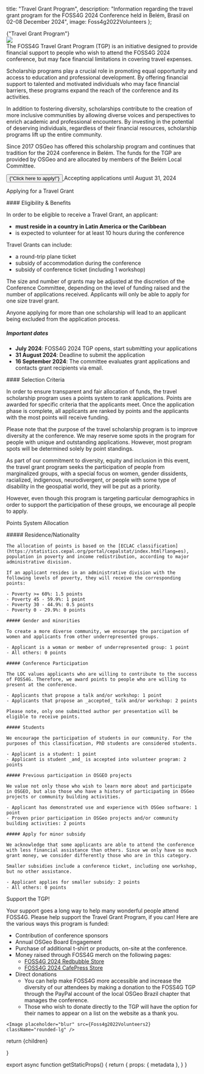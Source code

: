 
  title: "Travel Grant Program",
  description: "Information regarding the travel grant program for the FOSS4G 2024 Conference held in Belém, Brasil on 02-08 December 2024",
  image: Foss4g2022Volunteers
};

<Heading color="red" bubble>
  {"Travel Grant Program"}
</Heading>

<div className="sm:grid sm:grid-cols-2 sm:space-x-4 space-y-4 sm:space-y-0">
  <div className="">
    <Image placeholder="blur" src={Foss4g2022Volunteers} className="rounded-lg" />
  </div>
  <div className="">
  The FOSS4G Travel Grant Program (TGP) is an initiative designed to provide financial support to people who wish to attend the FOSS4G 2024 conference, but may face financial limitations in covering travel expenses.

Scholarship programs play a crucial role in promoting equal opportunity and access to education and professional development. By offering financial support to talented and motivated individuals who may face financial barriers, these programs expand the reach of the conference and its activities.

In addition to fostering diversity, scholarships contribute to the creation of more inclusive communities by allowing diverse voices and perspectives to enrich academic and professional encounters. By investing in the potential of deserving individuals, regardless of their financial resources, scholarship programs lift up the entire community.

Since 2017 OSGeo has offered this scholarship program and continues that tradition for the 2024 conference in Belém. The funds for the TGP are provided by OSGeo and are allocated by members of the Belém Local Committee.

  <div className="flex">
    <a
    href="https://docs.google.com/forms/d/e/1FAIpQLSfHIsCYqDF6VNfZnXhV7pQ1DGM51TwEwxqtBDEwMlYVqzkHYg/viewform?usp=sharing"
    target="_blank"
    className="non-standard"
    >
    <button className=" border-f4g_red text-white bg-f4g_orange border italic rounded-lg py-2 px-3 text-lg font-ubuntu">
      {"Click here to apply!"}
    </button>
    </a>
    <span className="text-f4g_red text-xl font-ubuntu ml-4 font-bold">
    Accepting applications until August 31, 2024
    </span>
  </div>
  </div>
</div>

<Heading color="orange">Applying for a Travel Grant</Heading>

<div className="sm:grid sm:grid-cols-2 sm:space-x-4 space-y-4 sm:space-y-0">
  <div>
  #### Eligibility & Benefits

  In order to be eligible to receive a Travel Grant, an applicant:

  - **must reside in a country in Latin America or the Caribbean**
  - is expected to volunteer for at least 10 hours during the conference

  Travel Grants can include:

  - a round-trip plane ticket
  - subsidy of accommodation during the conference
  - subsidy of conference ticket (including 1 workshop)

  The size and number of grants may be adjusted at the discretion of the Conference Committee, depending on the level of funding raised and the number of applications received. Applicants will only be able to apply for one size travel grant.

  Anyone applying for more than one scholarship will lead to an applicant being excluded from the application process.

  ##### Important dates

  - **July 2024**: FOSS4G 2024 TGP opens, start submitting your applications
  - **31 August 2024**: Deadline to submit the application
  - **16 September 2024**: The committee evaluates grant applications and contacts grant recipients via email.
</div>
<div>
#### Selection Criteria

In order to ensure transparent and fair allocation of funds, the travel scholarship program uses a points system to rank applications. Points are awarded for specific criteria that the applicants meet. Once the application phase is complete, all applicants are ranked by points and the applicants with the most points will receive funding.

Please note that the purpose of the travel scholarship program is to improve diversity at the conference. We may reserve some spots in the program for people with unique and outstanding applications. However, most program spots will be determined solely by point standings.

As part of our commitment to diversity, equity and inclusion in this event, the travel grant program seeks the participation of people from marginalized groups, with a special focus on women, gender dissidents, racialized, indigenous, neurodivergent, or people with some type of disability in the geospatial world, they will be put as a priority.

However, even though this program is targeting particular demographics in order to support the participation of these groups, we encourage all people to apply.

  </div>
</div>

<Heading color="green">Points System Allocation</Heading>

<div className="sm:grid sm:grid-cols-2 sm:space-x-4 space-y-4 sm:space-y-0">
  <div>
    ##### Residence/Nationality

    The allocation of points is based on the [ECLAC classification](https://statistics.cepal.org/portal/cepalstat/index.html?lang=es), population in poverty and income redistribution, according to major administrative division.

    If an applicant resides in an administrative division with the following levels of poverty, they will receive the corresponding points:

    - Poverty >= 60%: 1.5 points
    - Poverty 45 - 59.9%: 1 point
    - Poverty 30 - 44.9%: 0.5 points
    - Poverty 0 - 29.9%: 0 points

    ##### Gender and minorities

    To create a more diverse community, we encourage the parcipation of women and applicants from other underrepresented groups.

    - Applicant is a woman or member of underrepresented group: 1 point
    - All others: 0 points

    ##### Conference Participation

    The LOC values ​​applicants who are willing to contribute to the success of FOSS4G. Therefore, we award points to people who are willing to present at the conference.

    - Applicants that propose a talk and/or workshop: 1 point
    - Applicants that propose an _accepted_ talk and/or workshop: 2 points

    Please note, only one submitted author per presentation will be eligible to receive points.

  </div>
  <div>

    ##### Students

    We encourage the participation of students in our community. For the purposes of this classification, PhD students are considered students.

    - Applicant is a student: 1 point
    - Applicant is student _and_ is accepted into volunteer program: 2 points

    ##### Previous participation in OSGEO projects

    We value not only those who wish to learn more about and participate in OSGEO, but also those who have a history of participating in OSGeo projects or community building activities.

    - Applicant has demonstrated use and experience with OSGeo software: 1 point
    - Proven prior participation in OSGeo projects and/or community building activities: 2 points

    ##### Apply for minor subsidy

    We acknowledge that some applicants are able to attend the conference with less financial assistance than others. Since we only have so much grant money, we consider differently those who are in this category.

    Smaller subsidies include a conference ticket, including one workshop, but no other assistance.

    - Applicant applies for smaller subsidy: 2 points
    - All others: 0 points

  </div>
</div>

<Heading color="blue">Support the TGP!</Heading>

<div className="grid sm:grid-cols-2 sm:space-x-4 gap-y-4 sm:space-y-0">
  <div className="order-last sm:order-first">
    Your support goes a long way to help many wonderful people attend FOSS4G. Please help support the Travel Grant Program, if you can! Here are the various ways this program is funded:

  - Contribution of conference sponsors
  - Annual OSGeo Board Engagement
  - Purchase of additional t-shirt or products, on-site at the conference.
  - Money raised through FOSS4G merch on the following pages:
    - [FOSS4G 2024 Redbubble Store](https://www.redbubble.com/people/FOSS4G2024/)
    - [FOSS4G 2024 CafePress Store](https://www.cafepress.com/shop/FOSS4G2024)
  - Direct donations
    - You can help make FOSS4G more accessible and increase the diversity of our attendees by making a donation to the FOSS4G TGP through the PayPal account of the local OSGeo Brazil chapter that manages the conference.
    - Those who wish to donate directly to the TGP will have the option for their names to appear on a list on the website as a thank you.

  </div>

  <div>

    <Image placeholder="blur" src={Foss4g2022Volunteers2} className="rounded-lg" />
  </div>
</div>

  return <MdxLayout metadata={metadata}>{children}</MdxLayout>

}

export async function getStaticProps() {
  return {
    props: {
      metadata
    },
  }
}